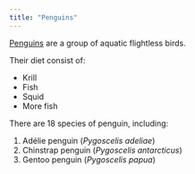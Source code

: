 ```yaml
---
title: "Penguins"
---
```


[Penguins](https://en.wikipedia.org/wiki/Penguin) are a group of aquatic flightless birds.

Their diet consist of:

- Krill
- Fish
- Squid
- More fish

There are 18 species of penguin, including:

1. Adélie penguin (*Pygoscelis adeliae*)
2. Chinstrap penguin (*Pygoscelis antarcticus*)
3. Gentoo penguin (*Pygoscelis papua*)